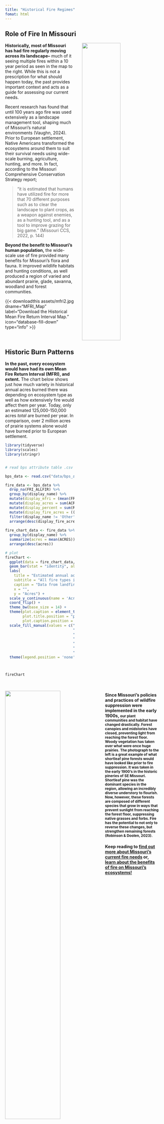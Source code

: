 ```yaml
---
title: "Historical Fire Regimes"
fomat: html
---
```


## Role of Fire In Missouri

![](assets/mfri2.jpg){style="float:right; margin-left: 5%; fig-align:right; width:50%;" fig-alt="\"Historical ecosystems map of a large region in the western United States."}

**Historically, most of Missouri has had fire regularly moving across its landscape–** much of it seeing multiple fires within a 10 year period as seen in the map to the right. While this is not a prescription for what should happen today, the past provides important context and acts as a guide for assessing our current needs.

Recent research has found that until 100 years ago fire was used extensively as a landscape management tool, shaping much of Missouri’s natural environments (Vaughn, 2024). Prior to European settlement, Native Americans transformed the ecosystems around them to suit their survival needs using wide-scale burning, agriculture, hunting, and more. In fact, according to the Missouri Comprehensive Conservation Strategy report;

> “it is estimated that humans have utilized fire for more that 70 different purposes such as to clear the landscape to plant crops, as a weapon against enemies, as a hunting tool, and as a tool to improve grazing for big game.” (Missouri CCS, 2022, p. 144)

**Beyond the benefit to Missouri’s human population,** the wide-scale use of fire provided many benefits for Missouri’s flora and fauna. It improved wildlife habitats and hunting conditions, as well produced a region of varied and abundant prairie, glade, savanna, woodland and forest communities.

{{< downloadthis assets/mfri2.jpg dname="MFRI_Map" label="Download the Historical Mean Fire Return Interval Map. " icon="database-fill-down" type="info" >}}

<br>

## Historic Burn Patterns

**In the past, every ecosystem would have had its own Mean Fire Return Interval (MFRI), and extent.** The chart below shows just how much variety in historical annual acres burned there was depending on ecosystem type as well as how extensively fire would affect them per year. Today, only an estimated 125,000-150,000 acres *total* are burned per year. In comparison, over 2 million acres of prairie systems alone would have burned prior to European settlement.

```r

library(tidyverse)
library(scales)
library(stringr)


# read bps attribute table .csv and summarize.  Randy Swaty added a "display_name" field to use in charts.  These names match those in the BpS map, and were 'manually' created by Randy.

bps_data <- read.csv("data/bps_aoi_attributes.csv") 

fire_data <- bps_data %>%
  drop_na(FRI_ALLFIR) %>%
  group_by(display_name) %>%
  mutate(display_mfri = (mean(FRI_ALLFIR))) %>%
  mutate(display_acres = sum(ACRES)) %>%
  mutate(display_percent = sum(REL_PERCENT)) %>%
  mutate(display_fire_acres = ((1/display_mfri)*display_acres)) %>%
  filter(display_name != 'Other')  %>%
  arrange(desc(display_fire_acres))
 
fire_chart_data <- fire_data %>%
  group_by(display_name) %>%
  summarize(acres = mean(ACRES)) %>%
  arrange(desc(acres))

# plot
fireChart <- 
  ggplot(data = fire_chart_data, aes(x = reorder(display_name, acres), y = acres, fill = display_name)) +
  geom_bar(stat = "identity", alpha = 0.8) +
  labs(
    title = "Estimated annual acres burned per ecosystem prior to European colonization",
    subtitle = "All fire types included: Surface (0-25% top-kill), Mixed (26-75%), and Replacement (76-100%)." ,
    caption = "Data from landfire.gov.",
    x = "",
    y = "Acres") +
  scale_y_continuous(name = 'Acres', labels = comma) +
  coord_flip() +
  theme_bw(base_size = 14) +
  theme(plot.caption = element_text(hjust = 0, face = "italic"),
        plot.title.position = "plot", 
        plot.caption.position =  "plot") +
  scale_fill_manual(values = c("Oak Savanna" = "#665ee1",
                               "Oak Forest and Woodland Systems" = "#93b371",
                               "Prairie Systems" = "#fffb7f",
                               "Maple-Basswood Forest" = "#22331f",
                               "Shortleaf Pine-Oak Forest and Woodland" = "#d74d51",
                               "Floodplain and Swamp Systems" = "#3d6c6f",
                               "Mesic Hardwood Forest" = "#ff01cc")) +
  theme(legend.position = 'none')



fireChart

```

<br>

![](OzarksPhoto.jpg){style="float:left; margin-right: 5%; fig-align:right; width:60%;" fig-alt="\"image descriptiion."}

<h4>**Since Missouri’s policies and practices of wildfire suppression were implemented in the early 1900s,** <small class="text-body-secondary">our plant communities and habitat have changed drastically. Forest canopies and midstories have closed, preventing light from reaching the forest floor. Woody vegetation has taken over what were once huge prairies. The photograph to the left is a great example of what shortleaf pine forests would have looked like prior to fire suppression. It was taken in the early 1900's in the historic pineries of SE Missouri. Shortleaf pine was the dominant species in the region, allowing an incredibly diverse understory to flourish. Now, however, these forests are composed of different species that grow in ways that prevent sunlight from reaching the forest floor, suppressing native grasses and forbs. Fire has the potential to not only to reverse these changes, but strengthen remaining forests (Robinson & Doolen, 2023).</small></h4>

<h4>

Keep reading to [find out more about Missouri’s current fire needs](current.qmd) or, [learn about the benefits of fire on Missouri’s ecosystems!](ecosig.qmd)

<h4>
